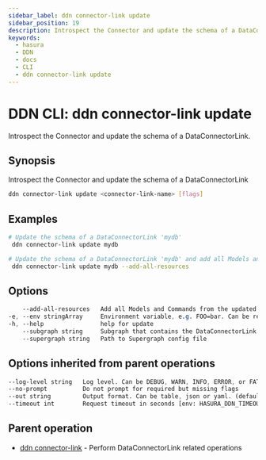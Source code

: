 ```yaml
---
sidebar_label: ddn connector-link update
sidebar_position: 19
description: Introspect the Connector and update the schema of a DataConnectorLink using the DDN CLI
keywords:
  - hasura
  - DDN
  - docs
  - CLI
  - ddn connector-link update
---
```


# DDN CLI: ddn connector-link update

Introspect the Connector and update the schema of a DataConnectorLink.

## Synopsis

Introspect the Connector and update the schema of a DataConnectorLink

```bash
ddn connector-link update <connector-link-name> [flags]
```

## Examples

```bash
# Update the schema of a DataConnectorLink 'mydb'
 ddn connector-link update mydb

# Update the schema of a DataConnectorLink 'mydb' and add all Models and Commands to the local metadata
 ddn connector-link update mydb --add-all-resources
```

## Options

```sass
    --add-all-resources   Add all Models and Commands from the updated DataConnectorLink to the local metadata
-e, --env stringArray     Environment variable, e.g. FOO=bar. Can be repeated to provide multiple env vars
-h, --help                help for update
    --subgraph string     Subgraph that contains the DataConnectorLink
    --supergraph string   Path to Supergraph config file
```

## Options inherited from parent operations

```sass
--log-level string   Log level. Can be DEBUG, WARN, INFO, ERROR, or FATAL. (default "INFO")
--no-prompt          Do not prompt for required but missing flags
--out string         Output format. Can be table, json or yaml. (default "table")
--timeout int        Request timeout in seconds [env: HASURA_DDN_TIMEOUT] (default 100)
```

## Parent operation

- [ddn connector-link](/cli/commands/ddn_connector-link) - Perform DataConnectorLink related operations

